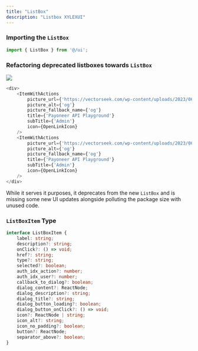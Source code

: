 ```yaml
---
title: "ListBox"
description: "Listbox XYLEXUI"
---
```


### Importing the `ListBox`

```typescript
import { ListBox } from '@/ui';
```

### Refactoring deprecated listboxes towards `ListBox`

![](image.png)

```typescript
<div>
    <ItemWithActions
        picture_url={'https://vectorseek.com/wp-content/uploads/2023/06/Payoneer-Icon-Vector-01.jpg'}
        picture_alt={'og'}
        picture_fallback_name={'og'}
        title={'Payoneer API Playground'}
        subTitle={'Admin'}
        icon={OpenLinkIcon}
    />
    <ItemWithActions
        picture_url={'https://vectorseek.com/wp-content/uploads/2023/06/Payoneer-Icon-Vector-01.jpg'}
        picture_alt={'og'}
        picture_fallback_name={'og'}
        title={'Payoneer API Playground'}
        subTitle={'Admin'}
        icon={OpenLinkIcon}
    />
</div>
```

While it serves it purposes, it deprecates from the new `ListBox` and is missing some new UI updates alongside polluting the package size with unused code.



### `ListBoxItem` Type

```typescript list-box.ts
interface ListBoxItem {
    label: string;
    description?: string;
    onClick?: () => void;
    href?: string;
    type?: string;
    selected?: boolean;
    auth_idx_action?: number;
    auth_idx_user?: number;
    callback_to_dialog?: boolean;
    dialog_content?: ReactNode;
    dialog_description?: string;
    dialog_title?: string;
    dialog_button_loading?: boolean;
    dialog_button_onClick?: () => void;
    icon?: ReactNode | string;
    icon_alt?: string;
    icon_no_padding?: boolean;
    button?: ReactNode;
    separator_above?: boolean;
}
```